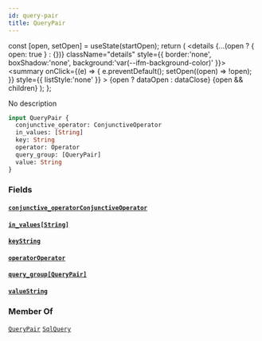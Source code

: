 ```yaml
---
id: query-pair
title: QueryPair
---
```









  const [open, setOpen] = useState(startOpen);
  return (
    <details {...(open ? { open: true } : {})} className="details" style={{ border:'none', boxShadow:'none', background:'var(--ifm-background-color)' }}>
      <summary
        onClick={(e) => {
          e.preventDefault();
          setOpen((open) => !open);
        }}
        style={{ listStyle:'none' }}
      >
      {open ? dataOpen : dataClose}
      </summary>
      {open && children}
    </details>
  );
};








No description


```graphql
input QueryPair {
  conjunctive_operator: ConjunctiveOperator
  in_values: [String]
  key: String
  operator: Operator
  query_group: [QueryPair]
  value: String
}
```




### Fields

#### [`conjunctive_operator`](#)<Bullet />[`ConjunctiveOperator`](/docs/api/types/enums/conjunctive-operator)  
> 
> 
> 
> 

#### [`in_values`](#)<Bullet />[`[String]`](/docs/api/types/scalars/string)  
> 
> 
> 
> 

#### [`key`](#)<Bullet />[`String`](/docs/api/types/scalars/string)  
> 
> 
> 
> 

#### [`operator`](#)<Bullet />[`Operator`](/docs/api/types/enums/operator)  
> 
> 
> 
> 

#### [`query_group`](#)<Bullet />[`[QueryPair]`](/docs/api/types/inputs/query-pair)  
> 
> 
> 
> 

#### [`value`](#)<Bullet />[`String`](/docs/api/types/scalars/string)  
> 
> 
> 
> 



### Member Of

[`QueryPair`](/docs/api/types/inputs/query-pair)  <Badge class="badge badge--secondary" text="input"/><Bullet />[`SqlQuery`](/docs/api/types/inputs/sql-query)  <Badge class="badge badge--secondary" text="input"/>

